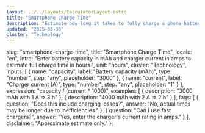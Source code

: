 ```yaml
---
layout: ../../layouts/CalculatorLayout.astro
title: "Smartphone Charge Time"
description: "Estimate how long it takes to fully charge a phone battery."
updated: "2025-03-30"
cluster: "Technology"
---
```



  slug: "smartphone-charge-time",
  title: "Smartphone Charge Time",
  locale: "en",
  intro: "Enter battery capacity in mAh and charger current in amps to estimate full charge time in hours.",
  unit: "hours",
  cluster: "Technology",
  inputs: [
    { name: "capacity", label: "Battery capacity (mAh)", type: "number", step: "any", placeholder: "3000" },
    { name: "current", label: "Charger current (A)", type: "number", step: "any", placeholder: "1" }
  ],
  expression: "capacity / (current * 1000)",
  examples: [
    { description: "3000 mAh with 1 A ⇒ 3 h" },
    { description: "4000 mAh with 2 A ⇒ 2 h" }
  ],
  faqs: [
    { question: "Does this include charging losses?", answer: "No, actual times may be longer due to inefficiencies." },
    { question: "Can I use fast chargers?", answer: "Yes, enter the charger's current rating in amps." }
  ],
  disclaimer: "Approximate estimate only."
};

<Calculator schema={schema} />
